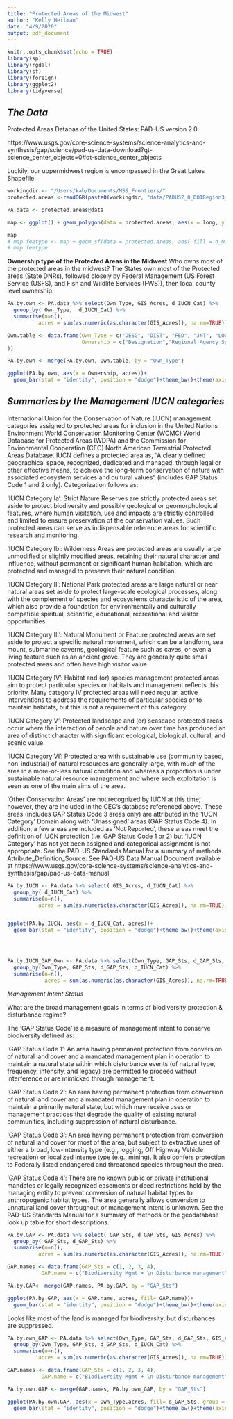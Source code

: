 ```yaml
---
title: "Protected Areas of the Midwest"
author: "Kelly Heilman"
date: "4/9/2020"
output: pdf_document
---
```


```r
knitr::opts_chunk$set(echo = TRUE)
library(sp)
library(rgdal)
library(sf)
library(foreign)
library(ggplot2)
library(tidyverse)
```
## *The Data*

Protected Areas Databas of the United States: PAD-US version 2.0

https://www.usgs.gov/core-science-systems/science-analytics-and-synthesis/gap/science/pad-us-data-download?qt-science_center_objects=0#qt-science_center_objects

Luckily, our uppermidwest region is encompassed in the Great Lakes Shapefile. 

```r
workingdir <- "/Users/kah/Documents/MSS_Frontiers/"
protected.areas <-readOGR(paste0(workingdir, "data/PADUS2_0_DOIRegion3_Shapefile/PADUS2_0Fee_DOIRegion3.shp"))

PA.data <- protected.areas@data

map <- ggplot() + geom_polygon(data = protected.areas, aes(x = long, y = lat, group = group), colour = NA, fill = "black")+ theme_bw()+theme(axis.title = element_blank(), panel.grid = element_blank())

map
# map.feetype <- map + geom_sf(data = protected.areas, aes( fill = d_Own_Type), colour = "NA")+theme_bw()+theme(axis.title = element_blank(), panel.grid = element_blank())
# map.feetype
```

**Ownership type of the Protected Areas in the Midwest**
Who owns most of the protected areas in the midwest? 
The States own most of the Protected areas (State DNRs), followed closely by Federal Management (US Forest Service (USFS), and Fish and Wildlife Services (FWS)), then local county level ownership. 


```r
PA.by.own <- PA.data %>% select(Own_Type, GIS_Acres, d_IUCN_Cat) %>% 
  group_by( Own_Type,  d_IUCN_Cat) %>% 
  summarise(n=n(), 
          acres = sum(as.numeric(as.character(GIS_Acres)), na.rm=TRUE))

Own.table <- data.frame(Own_Type = c("DESG", "DIST", "FED", "JNT", "LOC", "NGO","PVT", "STAT", "TERR", "TRIB", "UNK"),
                        Ownership = c("Designation","Regional Agency Special District","Federal","Joint","Local Government","Non-Governmental Organization","Private","State","Territorial","American Indian Lands","Unknown"
))

PA.by.own <- merge(PA.by.own, Own.table, by = "Own_Type")

ggplot(PA.by.own, aes(x = Ownership, acres))+
  geom_bar(stat = "identity", position = "dodge")+theme_bw()+theme(axis.text.x = element_text(angle = 45, hjust = 1), legend.position = "bottom", panel.grid = element_blank())+ xlab("Ownership")+ylab("Acres")

```

## *Summaries by the Management IUCN categories*

International Union for the Conservation of Nature (IUCN) management categories assigned to protected areas for inclusion in the United Nations Environment World Conservation Monitoring Center (WCMC) World Database for Protected Areas (WDPA) and the Commission for Environmental Cooperation (CEC) North American Terrestrial Protected Areas Database.  IUCN defines a protected area as, "A clearly defined geographical space, recognized, dedicated and managed, through legal or other effective means, to achieve the long-term conservation of nature with associated ecosystem services and cultural values" (includes GAP Status Code 1 and 2 only).  Categorization follows as:

  'IUCN Category Ia': Strict Nature Reserves are strictly protected areas set aside to protect biodiversity and possibly geological or geomorphological features, where human visitation, use and impacts are strictly controlled and limited to ensure preservation of the conservation values.  Such protected areas can serve as indispensable reference areas for scientific research and monitoring.

'IUCN Category Ib': Wilderness Areas are protected areas are usually large unmodified or slightly modified areas, retaining their natural character and influence, without permanent or significant human habitation, which are protected and managed to preserve their natural condition.

'IUCN Category II': National Park protected areas are large natural or near natural areas set aside to protect large-scale ecological processes, along with the complement of species and ecosystems characteristic of the area, which also provide a foundation for environmentally and culturally compatible spiritual, scientific, educational, recreational and visitor opportunities.

'IUCN Category III': Natural Monument or Feature protected areas are set aside to protect a specific natural monument, which can be a landform, sea mount, submarine caverns, geological feature such as caves, or even a living feature such as an ancient grove.  They are generally quite small protected areas and often have high visitor value.

'IUCN Category IV': Habitat and (or) species management protected areas aim to protect particular species or habitats and management reflects this priority.  Many category IV protected areas will need regular, active interventions to address the requirements of particular species or to maintain habitats, but this is not a requirement of this category.

'IUCN Category V': Protected landscape and (or) seascape protected areas occur where the interaction of people and nature over time has produced an area of distinct character with significant ecological, biological, cultural, and scenic value.

'IUCN Category VI': Protected area with sustainable use (community based, non-industrial) of natural resources are generally large, with much of the area in a more-or-less natural condition and whereas a proportion is under sustainable natural resource management and where such exploitation is seen as one of the main aims of the area.

'Other Conservation Areas' are not recognized by IUCN at this time; however, they are included in the CEC's database referenced above.  These areas (includes GAP Status Code 3 areas only) are attributed in the 'IUCN Category' Domain along with  'Unassigned' areas (GAP Status Code 4).  In addition, a few areas are included as 'Not Reported', these areas meet the definition of IUCN protection (i.e. GAP Status Code 1 or 2) but 'IUCN Category' has not yet been assigned and categorical assignment is not appropriate.  See the PAD-US Standards Manual for a summary of methods.
        Attribute_Definition_Source: See PAD-US Data Manual Document available at https://www.usgs.gov/core-science-systems/science-analytics-and-synthesis/gap/pad-us-data-manual


```r
PA.by.IUCN <- PA.data %>% select( GIS_Acres, d_IUCN_Cat) %>% 
  group_by( d_IUCN_Cat) %>% 
  summarise(n=n(), 
          acres = sum(as.numeric(as.character(GIS_Acres)), na.rm=TRUE))


ggplot(PA.by.IUCN, aes(x = d_IUCN_Cat, acres))+
  geom_bar(stat = "identity", position = "dodge")+theme_bw()+theme(axis.text.x = element_text(angle = 45, hjust = 1), legend.position = "bottom")+ xlab("IUCN Category")




PA.by.IUCN_GAP_Own <- PA.data %>% select(Own_Type, GAP_Sts, d_GAP_Sts, GIS_Acres, d_IUCN_Cat) %>% 
  group_by(Own_Type, GAP_Sts, d_GAP_Sts, d_IUCN_Cat) %>% 
  summarise(n=n(), 
            acres = sum(as.numeric(as.character(GIS_Acres)), na.rm=TRUE))


```

*Management Intent Status*

What are the broad management goals in terms of biodiversity protection & disturbance regime?

The 'GAP Status Code' is a measure of management intent to conserve biodiversity defined as: 

'GAP Status Code 1': An area having permanent protection from conversion of natural land cover and a mandated management plan in operation to maintain a natural state within which disturbance events (of natural type, frequency, intensity, and legacy) are permitted to proceed without interference or are mimicked through management. 

'GAP Status Code 2': An area having permanent protection from conversion of natural land cover and a mandated management plan in operation to maintain a primarily natural state, but which may receive uses or management practices that degrade the quality of existing natural communities, including suppression of natural disturbance. 

'GAP Status Code 3': An area having permanent protection from conversion of natural land cover for most of the area, but subject to extractive uses of either a broad, low-intensity type (e.g., logging, Off Highway Vehicle recreation) or localized intense type (e.g., mining).  It also confers protection to Federally listed endangered and threatened species throughout the area. 

'GAP Status Code 4': There are no known public or private institutional mandates or legally recognized easements or deed restrictions held by the managing entity to prevent conversion of natural habitat types to anthropogenic habitat types.  The area generally allows conversion to unnatural land cover throughout or management intent is unknown.  See the PAD-US Standards Manual for a summary of methods or the geodatabase look up table for short descriptions.
    
```r

PA.by.GAP <- PA.data %>% select( GAP_Sts, d_GAP_Sts, GIS_Acres) %>% 
  group_by( GAP_Sts, d_GAP_Sts) %>% 
  summarise(n=n(), 
          acres = sum(as.numeric(as.character(GIS_Acres)), na.rm=TRUE))

GAP.names <- data.frame(GAP_Sts = c(1, 2, 3, 4),
           GAP.name = c("Biodiversity Mgmt + \n Disturbance management", "Biodiversity Mgmt + \n Disturbance suppressed", "multiple uses, extractive + \n OHV use", "no mandate for protection"))

PA.by.GAP<- merge(GAP.names, PA.by.GAP, by = "GAP_Sts")

ggplot(PA.by.GAP, aes(x = GAP.name, acres, fill= GAP.name))+
  geom_bar(stat = "identity", position = "dodge")+theme_bw()+theme(axis.text.x = element_text(angle = 45, hjust = 1), legend.position = "none")+ xlab("GAP Status")

```

Looks like most of the land is managed for biodiversity, but disturbances are suppressed.


```r
PA.by.own_GAP <- PA.data %>% select(Own_Type, GAP_Sts, d_GAP_Sts, GIS_Acres, d_IUCN_Cat) %>% 
  group_by(Own_Type, GAP_Sts, d_GAP_Sts, d_IUCN_Cat) %>% 
  summarise(n=n(), 
          acres = sum(as.numeric(as.character(GIS_Acres)), na.rm=TRUE))

GAP.names <- data.frame(GAP_Sts = c(1, 2, 3, 4),
           GAP.name = c("Biodiversity Mgmt + \n Disturbance management", "Biodiversity Mgmt + \n Disturbance suppressed", "multiple uses, extractive + \n OHV use", "no mandate for protection"))

PA.by.own.GAP <- merge(GAP.names, PA.by.own_GAP, by = "GAP_Sts")

ggplot(PA.by.own.GAP, aes(x = Own_Type,acres, fill= d_GAP_Sts, group = GAP_Sts))+
  geom_bar(stat = "identity", position = "dodge")+theme_bw()+theme(axis.text.x = element_text(angle = 45, hjust = 1), legend.position = "bottom", legend.direction = "vertical", legend.title = element_blank())+ xlab("IUCN Category")
```